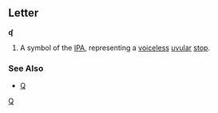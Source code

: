 ==Letter==
'''ʠ'''

#A symbol of the [[IPA]], representing a [[voiceless]] [[uvular]] [[stop]].
===See Also===
*[[Q]]
[[Category:Latin letters|Q]]